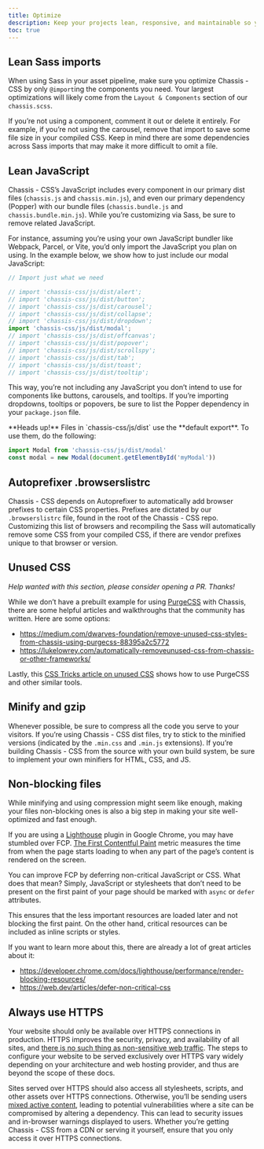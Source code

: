 ```yaml
---
title: Optimize
description: Keep your projects lean, responsive, and maintainable so you can deliver the best experience and focus on more important jobs.
toc: true
---
```


## Lean Sass imports

When using Sass in your asset pipeline, make sure you optimize Chassis - CSS by only `@import`ing the components you need. Your largest optimizations will likely come from the `Layout & Components` section of our `chassis.scss`.

<ScssDocs name="import-stack" file="scss/_core.scss" />


If you’re not using a component, comment it out or delete it entirely. For example, if you’re not using the carousel, remove that import to save some file size in your compiled CSS. Keep in mind there are some dependencies across Sass imports that may make it more difficult to omit a file.

## Lean JavaScript

Chassis - CSS’s JavaScript includes every component in our primary dist files (`chassis.js` and `chassis.min.js`), and even our primary dependency (Popper) with our bundle files (`chassis.bundle.js` and `chassis.bundle.min.js`). While you’re customizing via Sass, be sure to remove related JavaScript.

For instance, assuming you’re using your own JavaScript bundler like Webpack, Parcel, or Vite, you’d only import the JavaScript you plan on using. In the example below, we show how to just include our modal JavaScript:

```js
// Import just what we need

// import 'chassis-css/js/dist/alert';
// import 'chassis-css/js/dist/button';
// import 'chassis-css/js/dist/carousel';
// import 'chassis-css/js/dist/collapse';
// import 'chassis-css/js/dist/dropdown';
import 'chassis-css/js/dist/modal';
// import 'chassis-css/js/dist/offcanvas';
// import 'chassis-css/js/dist/popover';
// import 'chassis-css/js/dist/scrollspy';
// import 'chassis-css/js/dist/tab';
// import 'chassis-css/js/dist/toast';
// import 'chassis-css/js/dist/tooltip';
```

This way, you’re not including any JavaScript you don’t intend to use for components like buttons, carousels, and tooltips. If you’re importing dropdowns, tooltips or popovers, be sure to list the Popper dependency in your `package.json` file.

<Callout>
**Heads up!** Files in `chassis-css/js/dist` use the **default export**. To use them, do the following:

```js
import Modal from 'chassis-css/js/dist/modal'
const modal = new Modal(document.getElementById('myModal'))
```
</Callout>

## Autoprefixer .browserslistrc

Chassis - CSS depends on Autoprefixer to automatically add browser prefixes to certain CSS properties. Prefixes are dictated by our `.browserslistrc` file, found in the root of the Chassis - CSS repo. Customizing this list of browsers and recompiling the Sass will automatically remove some CSS from your compiled CSS, if there are vendor prefixes unique to that browser or version.

## Unused CSS

_Help wanted with this section, please consider opening a PR. Thanks!_

While we don’t have a prebuilt example for using [PurgeCSS](https://github.com/FullHuman/purgecss) with Chassis, there are some helpful articles and walkthroughs that the community has written. Here are some options:

- https://medium.com/dwarves-foundation/remove-unused-css-styles-from-chassis-using-purgecss-88395a2c5772
- https://lukelowrey.com/automatically-removeunused-css-from-chassis-or-other-frameworks/

Lastly, this [CSS Tricks article on unused CSS](https://css-tricks.com/how-do-you-remove-unused-css-from-a-site/) shows how to use PurgeCSS and other similar tools.

## Minify and gzip

Whenever possible, be sure to compress all the code you serve to your visitors. If you’re using Chassis - CSS dist files, try to stick to the minified versions (indicated by the `.min.css` and `.min.js` extensions). If you’re building Chassis - CSS from the source with your own build system, be sure to implement your own minifiers for HTML, CSS, and JS.

## Non-blocking files

While minifying and using compression might seem like enough, making your files non-blocking ones is also a big step in making your site well-optimized and fast enough.

If you are using a [Lighthouse](https://developer.chrome.com/docs/lighthouse/overview/) plugin in Google Chrome, you may have stumbled over FCP. [The First Contentful Paint](https://web.dev/articles/fcp) metric measures the time from when the page starts loading to when any part of the page’s content is rendered on the screen.

You can improve FCP by deferring non-critical JavaScript or CSS. What does that mean? Simply, JavaScript or stylesheets that don’t need to be present on the first paint of your page should be marked with `async` or `defer` attributes.

This ensures that the less important resources are loaded later and not blocking the first paint. On the other hand, critical resources can be included as inline scripts or styles.

If you want to learn more about this, there are already a lot of great articles about it:

- https://developer.chrome.com/docs/lighthouse/performance/render-blocking-resources/
- https://web.dev/articles/defer-non-critical-css

## Always use HTTPS

Your website should only be available over HTTPS connections in production. HTTPS improves the security, privacy, and availability of all sites, and [there is no such thing as non-sensitive web traffic](https://https.cio.gov/everything/). The steps to configure your website to be served exclusively over HTTPS vary widely depending on your architecture and web hosting provider, and thus are beyond the scope of these docs.

Sites served over HTTPS should also access all stylesheets, scripts, and other assets over HTTPS connections. Otherwise, you’ll be sending users [mixed active content](https://developer.mozilla.org/en-US/docs/Web/Security/Mixed_content), leading to potential vulnerabilities where a site can be compromised by altering a dependency. This can lead to security issues and in-browser warnings displayed to users. Whether you’re getting Chassis - CSS from a CDN or serving it yourself, ensure that you only access it over HTTPS connections.
